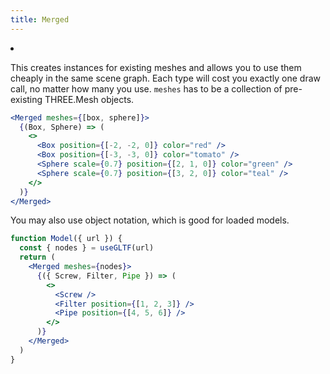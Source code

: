 ```yaml
---
title: Merged
---
```


<Grid cols={4}>
  <li>
    <Codesandbox id="l900i" />
  </li>
</Grid>

This creates instances for existing meshes and allows you to use them cheaply in the same scene graph. Each type will cost you exactly one draw call, no matter how many you use. `meshes` has to be a collection of pre-existing THREE.Mesh objects.

```jsx
<Merged meshes={[box, sphere]}>
  {(Box, Sphere) => (
    <>
      <Box position={[-2, -2, 0]} color="red" />
      <Box position={[-3, -3, 0]} color="tomato" />
      <Sphere scale={0.7} position={[2, 1, 0]} color="green" />
      <Sphere scale={0.7} position={[3, 2, 0]} color="teal" />
    </>
  )}
</Merged>
```

You may also use object notation, which is good for loaded models.

```jsx
function Model({ url }) {
  const { nodes } = useGLTF(url)
  return (
    <Merged meshes={nodes}>
      {({ Screw, Filter, Pipe }) => (
        <>
          <Screw />
          <Filter position={[1, 2, 3]} />
          <Pipe position={[4, 5, 6]} />
        </>
      )}
    </Merged>
  )
}
```
